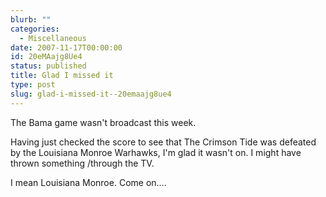 ```yaml
---
blurb: ""
categories:
  - Miscellaneous
date: 2007-11-17T00:00:00
id: 20eMAajg8Ue4
status: published
title: Glad I missed it
type: post
slug: glad-i-missed-it--20emaajg8ue4
---
```


The Bama game wasn't broadcast this week. 

Having just checked the score to see that The Crimson Tide was defeated by the Louisiana Monroe Warhawks, I'm glad it wasn't on. I might have thrown something /through the TV. 

I mean Louisiana Monroe. Come on....